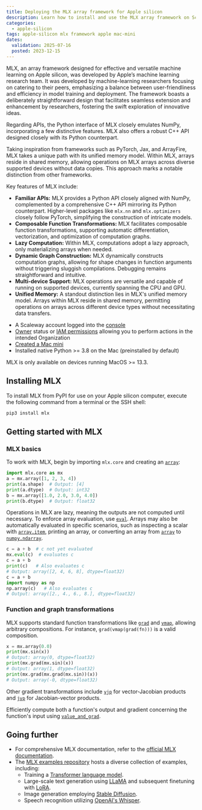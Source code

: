 ```yaml
---
title: Deploying the MLX array framework for Apple silicon
description: Learn how to install and use the MLX array framework on Scaleway's Apple silicon as a Service.
categories:
  - apple-silicon
tags: apple-silicon mlx framework apple mac-mini
dates:
  validation: 2025-07-16
  posted: 2023-12-15
---
```



MLX, an array framework designed for effective and versatile machine learning on Apple silicon, was developed by Apple’s machine learning research team. It was developed by machine-learning researchers focusing on catering to their peers, emphasizing a balance between user-friendliness and efficiency in model training and deployment. The framework boasts a deliberately straightforward design that facilitates seamless extension and enhancement by researchers, fostering the swift exploration of innovative ideas.

Regarding APIs, the Python interface of MLX closely emulates NumPy, incorporating a few distinctive features. MLX also offers a robust C++ API designed closely with its Python counterpart.

Taking inspiration from frameworks such as PyTorch, Jax, and ArrayFire, MLX takes a unique path with its unified memory model. Within MLX, arrays reside in shared memory, allowing operations on MLX arrays across diverse supported devices without data copies. This approach marks a notable distinction from other frameworks.

Key features of MLX include:

* **Familiar APIs:** MLX provides a Python API closely aligned with NumPy, complemented by a comprehensive C++ API mirroring its Python counterpart. Higher-level packages like `mlx.nn` and `mlx.optimizers` closely follow PyTorch, simplifying the construction of intricate models.
* **Composable Function Transformations:** MLX facilitates composable function transformations, supporting automatic differentiation, vectorization, and optimization of computation graphs.
* **Lazy Computation:** Within MLX, computations adopt a lazy approach, only materializing arrays when needed.
* **Dynamic Graph Construction:** MLX dynamically constructs computation graphs, allowing for shape changes in function arguments without triggering sluggish compilations. Debugging remains straightforward and intuitive.
* **Multi-device Support:** MLX operations are versatile and capable of running on supported devices, currently spanning the CPU and GPU.
* **Unified Memory:** A standout distinction lies in MLX's unified memory model. Arrays within MLX reside in shared memory, permitting operations on arrays across different device types without necessitating data transfers.

<Requirements />

- A Scaleway account logged into the [console](https://console.scaleway.com)
- [Owner](/iam/concepts/#owner) status or [IAM permissions](/iam/concepts/#permission) allowing you to perform actions in the intended Organization
- [Created a Mac mini](/apple-silicon/how-to/create-mac-mini/)
- Installed native Python >= 3.8 on the Mac (preinstalled by default)

<Message type="note">
    MLX is only available on devices running MacOS >= 13.3.
</Message>

## Installing MLX

To install MLX from PyPI for use on your Apple silicon computer, execute the following command from a terminal or the SSH shell:

```bash
pip3 install mlx
```

## Getting started with MLX

### MLX basics

To work with MLX, begin by importing ``mlx.core`` and creating an [`array`](https://ml-explore.github.io/mlx/build/html/python/_autosummary/mlx.core.array.html#mlx.core.array):

```python
import mlx.core as mx
a = mx.array([1, 2, 3, 4])
print(a.shape)  # Output: [4]
print(a.dtype)  # Output: int32
b = mx.array([1.0, 2.0, 3.0, 4.0])
print(b.dtype)  # Output: float32
```

Operations in MLX are lazy, meaning the outputs are not computed until necessary. To enforce array evaluation, use [`eval`](https://ml-explore.github.io/mlx/build/html/python/_autosummary/mlx.core.eval.html#mlx.core.eval). Arrays may also be automatically evaluated in specific scenarios, such as inspecting a scalar with [`array.item`](https://ml-explore.github.io/mlx/build/html/python/_autosummary/mlx.core.array.item.html), printing an array, or converting an array from [`array`](https://ml-explore.github.io/mlx/build/html/python/_autosummary/mlx.core.array.html#mlx.core.array) to [`numpy.ndarray`](https://numpy.org/doc/stable/reference/generated/numpy.ndarray.html#numpy.ndarray).

```python
c = a + b  # c not yet evaluated
mx.eval(c)  # evaluates c
c = a + b
print(c)   # Also evaluates c
# Output: array([2, 4, 6, 8], dtype=float32)
c = a + b
import numpy as np
np.array(c)   # Also evaluates c
# Output: array([2., 4., 6., 8.], dtype=float32)
```

### Function and graph transformations

MLX supports standard function transformations like [`grad`](https://ml-explore.github.io/mlx/build/html/python/_autosummary/mlx.core.grad.html#mlx.core.grad) and [`vmap`](https://ml-explore.github.io/mlx/build/html/python/_autosummary/mlx.core.vmap.html#mlx.core.vmap), allowing arbitrary compositions. For instance, ``grad(vmap(grad(fn)))`` is a valid composition.

```python
x = mx.array(0.0)
print(mx.sin(x))
# Output: array(0, dtype=float32)
print(mx.grad(mx.sin)(x))
# Output: array(1, dtype=float32)
print(mx.grad(mx.grad(mx.sin))(x))
# Output: array(-0, dtype=float32)
```

Other gradient transformations include [`vjp`](https://ml-explore.github.io/mlx/build/html/python/_autosummary/mlx.core.vjp.html#mlx.core.vjp) for vector-Jacobian products and [`jvp`](https://ml-explore.github.io/mlx/build/html/python/_autosummary/mlx.core.jvp.html#mlx.core.jvp) for Jacobian-vector products.

Efficiently compute both a function's output and gradient concerning the function's input using [`value_and_grad`](https://ml-explore.github.io/mlx/build/html/python/_autosummary/mlx.core.value_and_grad.html#mlx.core.value_and_grad).

## Going further

- For comprehensive MLX documentation, refer to the [official MLX documentation](https://ml-explore.github.io/mlx/build/html/index.html).
- The [MLX examples repository](https://github.com/ml-explore/mlx-examples) hosts a diverse collection of examples, including:
    - Training a [Transformer language model](https://github.com/ml-explore/mlx-examples/tree/main/transformer_lm).
    - Large-scale text generation using [LLaMA](https://github.com/ml-explore/mlx-examples/tree/main/llms/llama) and subsequent finetuning with [LoRA](https://github.com/ml-explore/mlx-examples/tree/main/lora).
    - Image generation employing [Stable Diffusion](https://github.com/ml-explore/mlx-examples/tree/main/stable_diffusion).
    - Speech recognition utilizing [OpenAI's Whisper](https://github.com/ml-explore/mlx-examples/tree/main/whisper).